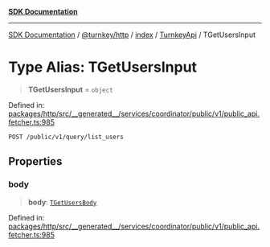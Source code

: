 [**SDK Documentation**](../../../../../../README.mdx)

***

[SDK Documentation](../../../../../../packages.mdx) / [@turnkey/http](../../../../README.mdx) / [index](../../../README.mdx) / [TurnkeyApi](../README.mdx) / TGetUsersInput

# Type Alias: TGetUsersInput

> **TGetUsersInput** = `object`

Defined in: [packages/http/src/\_\_generated\_\_/services/coordinator/public/v1/public\_api.fetcher.ts:985](https://github.com/tkhq/sdk/blob/3a88af7d1d927c6022706911d6af0f92f1440e00/packages/http/src/__generated__/services/coordinator/public/v1/public_api.fetcher.ts#L985)

`POST /public/v1/query/list_users`

## Properties

### body

> **body**: [`TGetUsersBody`](TGetUsersBody.mdx)

Defined in: [packages/http/src/\_\_generated\_\_/services/coordinator/public/v1/public\_api.fetcher.ts:985](https://github.com/tkhq/sdk/blob/3a88af7d1d927c6022706911d6af0f92f1440e00/packages/http/src/__generated__/services/coordinator/public/v1/public_api.fetcher.ts#L985)
